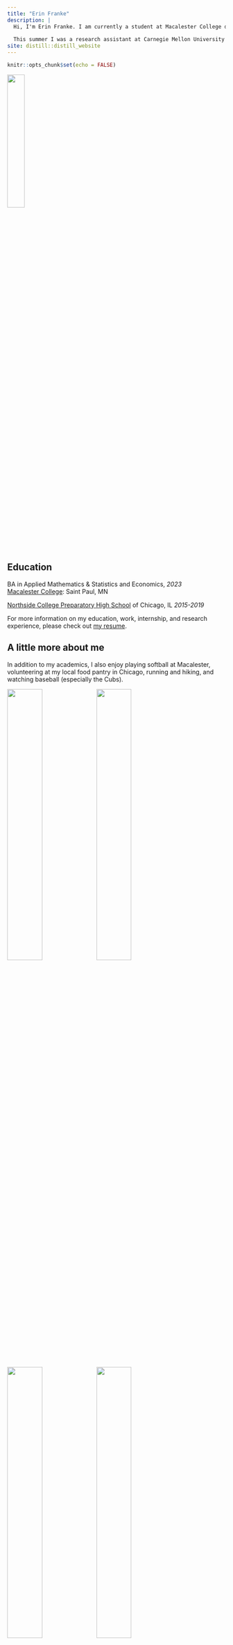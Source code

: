 ```yaml
---
title: "Erin Franke"
description: |
  Hi, I'm Erin Franke. I am currently a student at Macalester College double majoring in Applied Mathematics & Statistics and Economics with a passion for data analysis in sports and social good among other fields. 
  
  This summer I was a research assistant at Carnegie Mellon University's Department of Statistics and Data Science where I worked Adam Brodie (Houston Astros), Sarah Sult (Washington University in St.Louis), and Brooke Coneeny (Swarthmore College) on our project ["Maximizing wOBA with Launch Angle and Exit Velocity"](https://sarahsult.github.io/cmsacamp_baseball_project/Presentations/Final%20Presentations/Full_Presentation.html#1). We are currently in the process of trying to weigh the impact of increasing attack angle on swing-and-miss rate. For more information and code, please check out our [project repository](https://github.com/sarahsult/cmsacamp_baseball_project). 
site: distill::distill_website
---
```


```r
knitr::opts_chunk$set(echo = FALSE)

```

![](images/gradpic.jpg){width=28%}

## Education

BA in Applied Mathematics & Statistics and Economics, *2023* \
[Macalester College](https://www.macalester.edu): Saint Paul, MN

[Northside College Preparatory High School](https://www.northsideprep.org) of Chicago, IL *2015-2019* 

For more information on my education, work, internship, and research experience, please check out [my resume](Erin Franke Resume 2021-4.pdf). 

## A little more about me

In addition to my academics, I also enjoy playing softball at Macalester, volunteering at my local food pantry in Chicago, running and hiking, and watching baseball (especially the Cubs). 

![](images/sb.JPG){width=40%} ![](images/cp.JPG){width=40%}
![](images/hikingpic3.JPG){width=40%} ![](images/wrigley.JPG){width=40%}

## Contact 
Please reach out to me by email at efranke@macalester.edu!!




